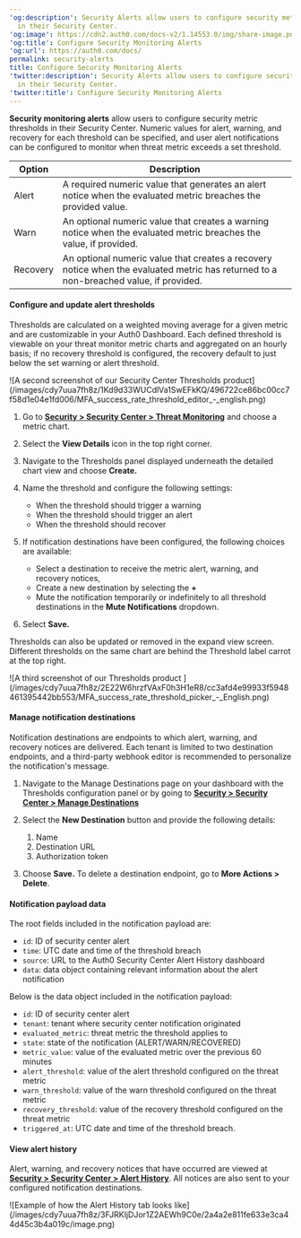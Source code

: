 ---
'og:description': Security Alerts allow users to configure security metric thresholds
  in their Security Center.
'og:image': https://cdn2.auth0.com/docs-v2/1.14553.0/img/share-image.png
'og:title': Configure Security Monitoring Alerts
'og:url': https://auth0.com/docs/
permalink: security-alerts
title: Configure Security Monitoring Alerts
'twitter:description': Security Alerts allow users to configure security metric thresholds
  in their Security Center.
'twitter:title': Configure Security Monitoring Alerts
---
**Security monitoring alerts** allow users to configure security metric thresholds in their Security Center. Numeric values for alert, warning, and recovery for each threshold can be specified, and user alert notifications can be configured to monitor when threat metric exceeds a set threshold.

<table class="table"><thead>
<tr>
<th>Option</th>
<th>Description</th>
</tr>
</thead>
<tbody>
<tr>
<td>Alert</td>
<td>A required numeric value that generates an alert notice when the evaluated metric breaches the provided value.</td>
</tr>
<tr>
<td>Warn</td>
<td>An optional numeric value that creates a warning notice when the evaluated metric breaches the value, if provided.</td>
</tr>
<tr>
<td>Recovery</td>
<td>An optional numeric value that creates a recovery notice when the evaluated metric has returned to a non-breached value, if provided.</td>
</tr>
</tbody>
</table>

#### Configure and update alert thresholds

Thresholds are calculated on a weighted moving average for a given metric and are customizable in your <Tooltip tip="Auth0 Dashboard: Auth0's main product to configure your services." cta="View Glossary" href="/docs/glossary?term=Auth0+Dashboard">Auth0 Dashboard</Tooltip>. Each defined threshold is viewable on your threat monitor metric charts and aggregated on an hourly basis; if no recovery threshold is configured, the recovery default to just below the set warning or alert threshold.

<Frame>![A second screenshot of our Security Center Thresholds product](/images/cdy7uua7fh8z/1Kd9d33WUCdlVa1SwEFkKQ/496722ce86bc00cc7f58d1e04e1fd006/MFA_success_rate_threshold_editor_-_english.png)</Frame>

1. Go to [**Security > Security Center > Threat Monitoring**](https://manage.auth0.com/#/security/center/bot-detection) and choose a metric chart.
2. Select the **View Details** icon in the top right corner.
3. Navigate to the Thresholds panel displayed underneath the detailed chart view and choose **Create.**
4. Name the threshold and configure the following settings:

   * When the threshold should trigger a warning
   * When the threshold should trigger an alert
   * When the threshold should recover
5. If notification destinations have been configured, the following choices are available:

   * Select a destination to receive the metric alert, warning, and recovery notices,
   * Create a new destination by selecting the **+**
   * Mute the notification temporarily or indefinitely to all threshold destinations in the **Mute Notifications** dropdown.
6. Select **Save.**

Thresholds can also be updated or removed in the expand view screen. Different thresholds on the same chart are behind the Threshold label carrot at the top right.

<Frame>![A third screenshot of our Thresholds product ](/images/cdy7uua7fh8z/2E22W6hrzfVAxF0h3H1eR8/cc3afd4e99933f5948461395442bb553/MFA_success_rate_threshold_picker_-_English.png)</Frame>

#### Manage notification destinations

Notification destinations are endpoints to which alert, warning, and recovery notices are delivered. Each tenant is limited to two destination endpoints, and a third-party webhook editor is recommended to personalize the notification's message.

1. Navigate to the Manage Destinations page on your dashboard with the Thresholds configuration panel or by going to [**Security > Security Center > Manage Destinations**](https://manage.auth0.com/#/security/center/manage-destinations)
2. Select the **New Destination** button and provide the following details:

   1. Name
   2. Destination URL
   3. Authorization token
3. Choose **Save.** To delete a destination endpoint, go to **More Actions > Delete**.

#### Notification payload data

The root fields included in the notification payload are:

* `id`: ID of security center alert
* `time`: UTC date and time of the threshold breach
* `source`: URL to the Auth0 Security Center Alert History dashboard
* `data`: data object containing relevant information about the alert notification

Below is the data object included in the notification payload:

* `id`: ID of security center alert
* `tenant`: tenant where security center notification originated
* `evaluated_metric`: threat metric the threshold applies to
* `state`: state of the notification (ALERT/WARN/RECOVERED)
* `metric_value`: value of the evaluated metric over the previous 60 minutes
* `alert_threshold`: value of the alert threshold configured on the threat metric
* `warn_threshold`: value of the warn threshold configured on the threat metric
* `recovery_threshold`: value of the recovery threshold configured on the threat metric
* `triggered_at`: UTC date and time of the threshold breach.

#### View alert history

Alert, warning, and recovery notices that have occurred are viewed at [**Security > Security Center > Alert History**](https://manage.auth0.com/#/security/center/alert-history). All notices are also sent to your configured notification destinations.

<Frame>![Example of how the Alert History tab looks like](/images/cdy7uua7fh8z/3FJRKIjDJor1Z2AEWh9C0e/2a4a2e811fe633e3ca44d45c3b4a019c/image.png)</Frame>